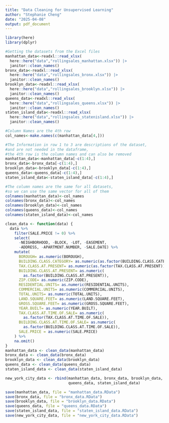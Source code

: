 ---
title: "Data Cleaning for Unsupervised Learning"
author: "Stephanie Cheng"
date: "2025-04-08"
output: pdf_document
---

```{r libraries, include=FALSE}
library(here)
library(dplyr)
```

```{r setup}
#Getting the datasets from the Excel files
manhattan_data<-readxl::read_xlsx(
  here::here("data","rollingsales_manhattan.xlsx")) |>
  janitor::clean_names()
bronx_data<-readxl::read_xlsx(
  here::here("data","rollingsales_bronx.xlsx")) |>
  janitor::clean_names()
brooklyn_data<-readxl::read_xlsx(
  here::here("data","rollingsales_brooklyn.xlsx")) |>
  janitor::clean_names()
queens_data<-readxl::read_xlsx(
  here::here("data","rollingsales_queens.xlsx")) |>
  janitor::clean_names()
staten_island_data<-readxl::read_xlsx(
  here::here("data","rollingsales_statenisland.xlsx")) |>
  janitor::clean_names()

#Column Names are the 4th row
col_names<-make.names(c(manhattan_data[4,]))

#The Information in row 1 to 3 are descriptions of the dataset, 
#and are not needed in the dataframe, 
#the 4th row is the column names and can also be removed
manhattan_data<-manhattan_data[-c(1:4),]
bronx_data<-bronx_data[-c(1:4),]
brooklyn_data<-brooklyn_data[-c(1:4),]
queens_data<-queens_data[-c(1:4),]
staten_island_data<-staten_island_data[-c(1:4),]

#The column names are the same for all datasets,
#so we can use the same vector for all of them
colnames(manhattan_data)<-col_names
colnames(bronx_data)<-col_names
colnames(brooklyn_data)<-col_names
colnames(queens_data)<-col_names
colnames(staten_island_data)<-col_names
```

```{r cleaning}
clean_data <- function(data) {
  data %>%
    filter(SALE.PRICE != 0) %>%
    select(
      -NEIGHBORHOOD, -BLOCK, -LOT, -EASEMENT, 
      -ADDRESS, -APARTMENT.NUMBER, -SALE.DATE) %>%
    mutate(
      BOROUGH= as.numeric(BOROUGH), 
      BUILDING.CLASS.CATEGORY= as.numeric(as.factor(BUILDING.CLASS.CATEGORY)), 
      TAX.CLASS.AT.PRESENT= as.numeric(as.factor(TAX.CLASS.AT.PRESENT)), 
      BUILDING.CLASS.AT.PRESENT= as.numeric(
        as.factor(BUILDING.CLASS.AT.PRESENT)), 
      ZIP.CODE= as.numeric(ZIP.CODE), 
      RESIDENTIAL.UNITS= as.numeric(RESIDENTIAL.UNITS), 
      COMMERCIAL.UNITS= as.numeric(COMMERCIAL.UNITS), 
      TOTAL.UNITS= as.numeric(TOTAL.UNITS), 
      LAND.SQUARE.FEET= as.numeric(LAND.SQUARE.FEET), 
      GROSS.SQUARE.FEET= as.numeric(GROSS.SQUARE.FEET), 
      YEAR.BUILT= as.numeric(YEAR.BUILT), 
      TAX.CLASS.AT.TIME.OF.SALE= as.numeric(
        as.factor(TAX.CLASS.AT.TIME.OF.SALE)), 
      BUILDING.CLASS.AT.TIME.OF.SALE= as.numeric(
        as.factor(BUILDING.CLASS.AT.TIME.OF.SALE)),
      SALE.PRICE = as.numeric(SALE.PRICE)
    ) %>%
    na.omit()
}
manhattan_data <- clean_data(manhattan_data)
bronx_data <- clean_data(bronx_data)
brooklyn_data <- clean_data(brooklyn_data)
queens_data <- clean_data(queens_data)
staten_island_data <- clean_data(staten_island_data)
```

```{r combine}
new_york_city_data <- rbind(manhattan_data, bronx_data, brooklyn_data, 
                            queens_data, staten_island_data)
```

```{r save}
save(manhattan_data, file = "manhattan_data.RData")
save(bronx_data, file = "bronx_data.RData")
save(brooklyn_data, file = "brooklyn_data.RData")
save(queens_data, file = "queens_data.RData")
save(staten_island_data, file = "staten_island_data.RData")
save(new_york_city_data, file = "new_york_city_data.RData")
```

